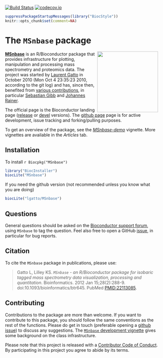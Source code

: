 [![Build Status](https://travis-ci.org/lgatto/MSnbase.svg?branch=master)](https://travis-ci.org/lgatto/MSnbase) 
[![codecov.io](https://codecov.io/github/lgatto/MSnbase/coverage.svg?branch=master)](https://codecov.io/github/lgatto/MSnbase?branch=master)


```r
suppressPackageStartupMessages(library("BiocStyle"))
knitr::opts_chunk$set(comment=NA)
```

# The `MSnbase` package

<img align = "right" src="https://raw.githubusercontent.com/Bioconductor/BiocStickers/master/MSnbase/MSnbase.png" height="200">

[**MSnbase**](http://lgatto.github.io/MSnbase/) is an R/Bioconductor
package that provides infrastructure for plotting, manipulation and
processing mass spectrometry and proteomics data. The project was
started by [Laurent Gatto](http://lgatto.github.io/) in October 2010
(Mon Oct 4 23:35:23 2010, according to the git log) and has, since
then, benefited from
[various contributions](http://lgatto.github.io/msnbase-contribs/), in
particular [Sebastian Gibb](http://sebastiangibb.de/)
and [Johannes Rainer](https://github.com/jotsetung/).

The official page is the Bioconductor landing page
([release](http://www.bioconductor.org/packages/release/bioc/html/MSnbase.html) or
[devel](http://www.bioconductor.org/packages/devel/bioc/html/MSnbase.html) versions). The
[github page](https://github.com/lgatto/MSnbase) page is for active
development, issue tracking and forking/pulling purposes. 

To get an overview of the package, see the
[*MSnbase-demo*](https://lgatto.github.io/MSnbase/articles/MSnbase-demo.html) vignette. More
vignettes are available in the *Articles* tab. 

## Installation

To install `r Biocpkg("MSnbase")`

```r
library("BiocInstaller")
biocLite("MSnbase")
```

If you need the github version (not recommended unless you know what
you are doing)

```r
biocLite("lgatto/MSnbase")
```

## Questions

General questions should be asked on
the [Bioconductor support forum](https://support.bioconductor.org/),
using `MSnbase` to tag the question. Feel also free to open a
GitHub [issue](https://github.com/lgatto/MSnbase/issues), in
particular for bug reports.

## Citation

To cite the `MSnbase` package in publications, please use:

> Gatto L, Lilley KS. *`MSnbase` - an R/Bioconductor package for
> isobaric tagged mass spectrometry data visualization, processing and
> quantitation*. Bioinformatics. 2012 Jan
> 15;28(2):288-9. doi:10.1093/bioinformatics/btr645. PubMed
> [PMID:22113085](http://www.ncbi.nlm.nih.gov/pubmed/22113085).

## Contributing

Contributions to the package are more than welcome. If you want to
contribute to this package, you should follow the same conventions as
the rest of the functions. Please do get in touch (preferable opening
a [github issue](https://github.com/lgatto/MSnbase/issues/)) to
discuss any suggestions. The
[`MSnbase` development vignette](http://lgatto.github.io/MSnbase/articles/MSnbase-development.html) gives
some background on the class infrastructure.

Please note that this project is released with a
[Contributor Code of Conduct](https://github.com/lgatto/MSnbase/blob/master/CONDUCT.md). By
participating in this project you agree to abide by its terms.

